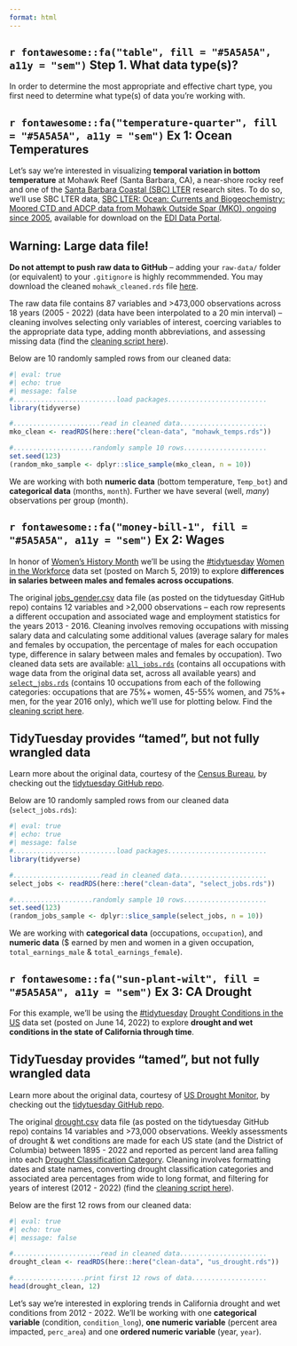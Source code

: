 ```yaml
---
format: html
---
```


## `r fontawesome::fa("table", fill = "#5A5A5A", a11y = "sem")` Step 1. What data type(s)?

In order to determine the most appropriate and effective chart type, you first need to determine what type(s) of data you're working with. 

::: panel-tabset

## **`r fontawesome::fa("temperature-quarter", fill = "#5A5A5A", a11y = "sem")` Ex 1:** Ocean Temperatures

Let's say we're interested in visualizing **temporal variation in bottom temperature** at Mohawk Reef (Santa Barbara, CA), a near-shore rocky reef and one of the [Santa Barbara Coastal (SBC) LTER](https://sbclter.msi.ucsb.edu/) research sites. To do so, we'll use SBC LTER data, [SBC LTER: Ocean: Currents and Biogeochemistry: Moored CTD and ADCP data from Mohawk Outside Spar (MKO), ongoing since 2005](https://portal.edirepository.org/nis/mapbrowse?scope=knb-lter-sbc&identifier=2007), available for download on the [EDI Data Portal](https://portal.edirepository.org/nis/home.jsp).

::: callout-important
## Warning: Large data file!
**Do not attempt to push raw data to GitHub** -- adding your `raw-data/` folder (or equivalent) to your `.gitignore` is highly recommmended. You may download the cleaned `mohawk_cleaned.rds` file [here](https://github.com/UCSB-MEDS/data-viz-practice/blob/main/clean-data/mohawk_temps.rds).
:::

The raw data file contains 87 variables and >473,000 observations across 18 years (2005 - 2022) (data have been interpolated to a 20 min interval) -- cleaning involves selecting only variables of interest,  coercing variables to the appropriate data type, adding month abbreviations, and assessing missing data (find the [cleaning script here](https://github.com/UCSB-MEDS/ggplot2-workflow/blob/main/data-cleaning/ocean-temps-cleaning.R)).

Below are 10 randomly sampled rows from our cleaned data:

```r
#| eval: true
#| echo: true
#| message: false
#..........................load packages.........................
library(tidyverse)

#......................read in cleaned data......................
mko_clean <- readRDS(here::here("clean-data", "mohawk_temps.rds"))

#....................randomly sample 10 rows.....................
set.seed(123) 
(random_mko_sample <- dplyr::slice_sample(mko_clean, n = 10))
```

We are working with both **numeric data** (bottom temperature, `Temp_bot`) and **categorical data** (months, `month`). Further we have several (well, *many*) observations per group (month).

## **`r fontawesome::fa("money-bill-1", fill = "#5A5A5A", a11y = "sem")` Ex 2:** Wages

In honor of [Women's History Month](https://womenshistorymonth.gov/) we'll be using the [#tidytuesday](https://github.com/rfordatascience/tidytuesday) [Women in the Workforce](https://github.com/rfordatascience/tidytuesday/tree/master/data/2019/2019-03-05) data set (posted on March 5, 2019) to explore **differences in salaries between males and females across occupations**.

The original [jobs_gender.csv](https://raw.githubusercontent.com/rfordatascience/tidytuesday/master/data/2019/2019-03-05/jobs_gender.csv) data file (as posted on the tidytuesday GitHub repo) contains 12 variables and >2,000 observations -- each row represents a different occupation and associated wage and employment statistics for the years 2013 - 2016. Cleaning involves removing occupations with missing salary data and calculating some additional values (average salary for males and females by occupation, the percentage of males for each occupation type, difference in salary between males and females by occupation). Two cleaned data sets are available: [`all_jobs.rds`](https://github.com/UCSB-MEDS/ggplot2-workflow/blob/main/clean-data/all_jobs.rds) (contains all occupations with wage data from the original data set, across all available years) and [`select_jobs.rds`](https://github.com/UCSB-MEDS/ggplot2-workflow/blob/main/clean-data/select_jobs.rds) (contains 10 occupations from each of the following categories: occupations that are 75%+ women, 45-55% women, and 75%+ men, for the year 2016 only), which we'll use for plotting below. Find the [cleaning script here](https://github.com/UCSB-MEDS/ggplot2-workflow/blob/main/data-cleaning/salaries-cleaning.R).

::: callout-important
## TidyTuesday provides "tamed", but not fully wrangled data
Learn more about the original data, courtesy of the [Census Bureau](https://www.census.gov/data/tables/time-series/demo/industry-occupation/median-earnings.html), by checking out the [tidytuesday GitHub repo](https://github.com/rfordatascience/tidytuesday/tree/master/data/2019/2019-03-05).
:::

Below are 10 randomly sampled rows from our cleaned data (`select_jobs.rds`):

```r
#| eval: true
#| echo: true
#| message: false
#..........................load packages.........................
library(tidyverse)

#......................read in cleaned data......................
select_jobs <- readRDS(here::here("clean-data", "select_jobs.rds"))

#....................randomly sample 10 rows.....................
set.seed(123) 
(random_jobs_sample <- dplyr::slice_sample(select_jobs, n = 10))
```

We are working with **categorical data** (occupations, `occupation`), and **numeric data** ($ earned by men and women in a given occupation, `total_earnings_male` & `total_earnings_female`).

## **`r fontawesome::fa("sun-plant-wilt", fill = "#5A5A5A", a11y = "sem")` Ex 3:** CA Drought

For this example, we'll be using the [#tidytuesday](https://github.com/rfordatascience/tidytuesday) [Drought Conditions in the US](https://github.com/rfordatascience/tidytuesday/tree/master/data/2022/2022-06-14) data set (posted on June 14, 2022) to explore **drought and wet conditions in the state of California through time**. 

::: callout-important
## TidyTuesday provides "tamed", but not fully wrangled data
Learn more about the original data, courtesy of [US Drought Monitor](https://droughtmonitor.unl.edu/DmData/DataDownload/DSCI.aspx), by checking out the [tidytuesday GitHub repo](https://github.com/rfordatascience/tidytuesday/tree/master/data/2022/2022-06-14).
:::

The original [drought.csv](https://raw.githubusercontent.com/rfordatascience/tidytuesday/master/data/2022/2022-06-14/drought.csv) data file (as posted on the tidytuesday GitHub repo) contains 14 variables and >73,000 observations. Weekly assessments of drought & wet conditions are made for each US state (and the District of Columbia) between 1895 - 2022 and reported as percent land area falling into each [Drought Classification Category](https://droughtmonitor.unl.edu/About/AbouttheData/DroughtClassification.aspx). Cleaning involves formatting dates and state names, converting drought classification categories and associated area percentages from wide to long format, and filtering for years of interest (2012 - 2022) (find the [cleaning script here](https://github.com/UCSB-MEDS/ggplot2-workflow/blob/main/data-wrangling/drought.R)).

Below are the first 12 rows from our cleaned data:

```r
#| eval: true
#| echo: true
#| message: false

#......................read in cleaned data......................
drought_clean <- readRDS(here::here("clean-data", "us_drought.rds"))

#..................print first 12 rows of data...................
head(drought_clean, 12)
```
Let's say we're interested in exploring trends in California drought and wet conditions from 2012 - 2022. We'll be working with one **categorical variable** (condition, `condition_long`), **one numeric variable** (percent area impacted, `perc_area`) and one **ordered numeric variable** (year, `year`).

:::